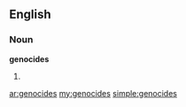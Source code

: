 ==English==

===Noun===
'''genocides'''

# {{plural of|[[genocide]]}}

[[ar:genocides]]
[[my:genocides]]
[[simple:genocides]]